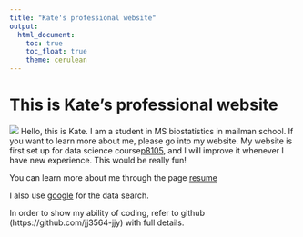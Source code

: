 ```yaml
---
title: "Kate's professional website"
output: 
  html_document:
    toc: true
    toc_float: true
    theme: cerulean
---
```


# This is Kate's professional website

![](https://media.giphy.com/media/drXGoW1iudhKw/giphy.gif)
Hello, this is Kate. I am a student in MS biostatistics in mailman school. If you want to learn more about me, please go into my website. 
My website is first set up for data science course[p8105](https://p8105.com/making_websites.html), and I will improve it whenever I have new experience. 
This would be really fun!

You can learn more about me through the page [resume](myresume.html)

I also use [google](https://www.google.com/) for the data search.

In order to show my ability of coding, refer to github (https://github.com/jj3564-jjy)  with full details.
